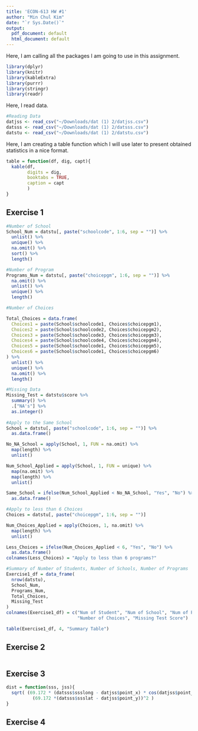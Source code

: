 ```yaml
---
title: 'ECON-613 HW #1'
author: "Min Chul Kim"
date: "`r Sys.Date()`"
output:
  pdf_document: default
  html_document: default
---
```


Here, I am calling all the packages I am going to use in this assignment.
```r
library(dplyr)
library(knitr)
library(kableExtra)
library(purrr)
library(stringr)
library(readr)
```

Here, I read data.
```r
#Reading Data
datjss <- read_csv("~/Downloads/dat (1) 2/datjss.csv")
datsss <- read_csv("~/Downloads/dat (1) 2/datsss.csv")
datstu <- read_csv("~/Downloads/dat (1) 2/datstu.csv")
```

Here, I am creating a table function which I will use later to present obtained statistics in a nice format.
```r
table = function(df, dig, capt){
  kable(df, 
        digits = dig, 
        booktabs = TRUE, 
        caption = capt
        ) 
}
```

## Exercise 1

```r
#Number of School
School_Num = datstu[, paste("schoolcode", 1:6, sep = "")] %>%
  unlist() %>%
  unique() %>% 
  na.omit() %>%
  sort() %>%
  length()

#Number of Program
Programs_Num = datstu[, paste("choicepgm", 1:6, sep = "")] %>%
  na.omit() %>%
  unlist() %>%
  unique() %>%
  length()

#Number of Choices

Total_Choices = data.frame(
  Choices1 = paste(School$schoolcode1, Choices$choicepgm1),
  Choices2 = paste(School$schoolcode2, Choices$choicepgm2),
  Choices3 = paste(School$schoolcode3, Choices$choicepgm3),
  Choices4 = paste(School$schoolcode4, Choices$choicepgm4),
  Choices5 = paste(School$schoolcode1, Choices$choicepgm5),
  Choices6 = paste(School$schoolcode1, Choices$choicepgm6)
) %>%
  unlist() %>%
  unique() %>%
  na.omit() %>%
  length()

#Missing Data
Missing_Test = datstu$score %>% 
  summary() %>%
  .["NA's"] %>%
  as.integer()
  
#Apply to the Same School
School = datstu[, paste("schoolcode", 1:6, sep = "")] %>%
  as.data.frame()

No_NA_School = apply(School, 1, FUN = na.omit) %>%
  map(length) %>%
  unlist() 

Num_School_Applied = apply(School, 1, FUN = unique) %>%
  map(na.omit) %>%
  map(length) %>%
  unlist()

Same_School = ifelse(Num_School_Applied < No_NA_School, "Yes", "No") %>%
  as.data.frame()

#Apply to less than 6 Choices
Choices = datstu[, paste("choicepgm", 1:6, sep = "")] 

Num_Choices_Applied = apply(Choices, 1, na.omit) %>%
  map(length) %>%
  unlist() 

Less_Choices = ifelse(Num_Choices_Applied < 6, "Yes", "No") %>%
  as.data.frame()
colnames(Less_Choices) = "Apply to less than 6 programs?"

#Summary of Number of Students, Number of Schools, Number of Programs
Exercise1_df = data_frame(
  nrow(datstu),
  School_Num,
  Programs_Num,
  Total_Choices,
  Missing_Test
)
colnames(Exercise1_df) = c("Num of Student", "Num of School", "Num of Programs",
                           "Number of Choices", "Missing Test Score")

table(Exercise1_df, 4, "Summary Table")
```

## Exercise 2

```r

```

## Exercise 3

```r
dist = function(sss, jss){
  sqrt( (69.172 * (datsss$ssslong - datjss$point_x) * cos(datjss$point_y / 57.3))^2 +
          (69.172 *(datsss$ssslat - datjss$point_y))^2 )
}
```

## Exercise 4